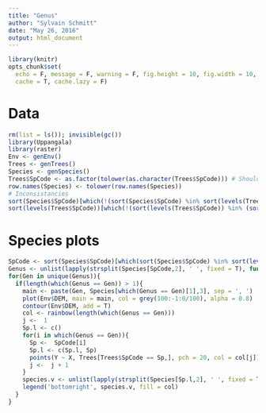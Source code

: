 ```yaml
---
title: "Genus"
author: "Sylvain Schmitt"
date: "May 26, 2016"
output: html_document
---
```


```r
library(knitr)
opts_chunk$set(
  echo = F, message = F, warning = F, fig.height = 10, fig.width = 10,
  cache = T, cache.lazy = F)
```

# Data
```r
rm(list = ls()); invisible(gc())
library(Uppangala)
library(raster)
Env <- genEnv()
Trees <- genTrees()
Species <- genSpecies()
Trees$SpCode <- as.factor(tolower(as.character(Trees$SpCode))) # Should be treated in gen functions
row.names(Species) <- tolower(row.names(Species))
# Inconsistancies
sort(Species$SpCode)[which(!(sort(Species$SpCode) %in% sort(levels(Trees$SpCode))))]
sort(levels(Trees$SpCode))[which(!(sort(levels(Trees$SpCode)) %in% (sort(Species$SpCode))))]
```

# Species plots
```r
SpCode <- sort(Species$SpCode)[which(sort(Species$SpCode) %in% sort(levels(Trees$SpCode)))] # Using only common SpCode
Genus <- unlist(lapply(strsplit(Species[SpCode,2], ' ', fixed = T), function(x){x[[1]]}))
for(Gen in unique(Genus)){
  if(length(which(Genus == Gen)) > 1){
    main <- paste(Gen, Species[which(Genus == Gen)[1],3], sep = ', ')
    plot(Env$DEM, main = main, col = grey(100:-1:0/100), alpha = 0.8)
    contour(Env$DEM, add = T)
    col <- rainbow(length(which(Genus == Gen)))
    j <-  1
    Sp.l <- c()
    for(i in which(Genus == Gen)){
      Sp <-  SpCode[i]
      Sp.l <- c(Sp.l, Sp)
      points(Y ~ X, Trees[Trees$SpCode == Sp,], pch = 20, col = col[j])
      j <-  j + 1
    }
    species.v <- unlist(lapply(strsplit(Species[Sp.l,2], ' ', fixed = T), function(x){x[[2]]}))
    legend('bottomright', species.v, fill = col)
  }
}
```
